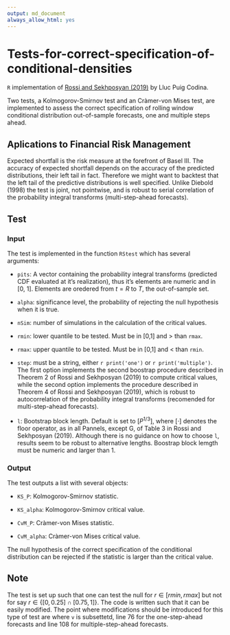 ---
output: md_document
always_allow_html: yes
---

# Tests-for-correct-specification-of-conditional-densities

`R` implementation of [Rossi and Sekhposyan (2019)](https://doi.org/10.1016/j.jeconom.2018.07.008) by Lluc Puig Codina.

Two tests, a Kolmogorov-Smirnov test and an Cràmer-von Mises test, are implemented to assess the correct specification of rolling window conditional distribution out-of-sample forecasts, one and multiple steps ahead.


## Aplications to Financial Risk Management

Expected shortfall is the risk measure at the forefront of Basel III. The accuracy of expected shortfall depends on the accuracy of the predicted distributions, their left tail in fact. Therefore we might want to backtest that the left tail of the predictive distributions is well specified. Unlike Diebold (1998) the test is joint, not pointwise, and is robust to serial correlation of the probability integral transforms (multi-step-ahead forecasts).

## Test

### Input

The test is implemented in the function `RStest` which has several arguments:

- `pits`: A vector containing the probability integral transforms (predicted CDF evaluated at it's realization), thus it's elements are numeric and in [0, 1]. Elements are oredered from $t = R$ to $T$, the out-of-sample set.

- `alpha`: significance level, the probability of rejecting the null hypothesis when it is true.

- `nSim`: number of simulations in the calculation of the critical values.

- `rmin`: lower quantile to be tested. Must be in [0,1] and > than `rmax`.

- `rmax`: upper quantile to be tested. Must be in [0,1] and < than `rmin`.

- `step`: must be a string, either `r print('one')` or `r print('multiple')`. The first option implements the second boostrap procedure described in Theorem 2 of Rossi and Sekhposyan (2019) to compute critical values, while the second option implements the procedure described in Theorem 4 of Rossi and Sekhposyan (2019), which is robust to autocorrelation of the probability integral transforms (recomended for multi-step-ahead forecasts).

- `l`: Bootstrap block length. Default is set to $[P^{1/3}]$, where $[\cdot]$ denotes the floor operator, as in all Pannels, except G, of Table 3 in Rossi and Sekhposyan (2019). Although there is no guidance on how to choose `l`, results seem to be robust to alternative lengths. Boostrap block lemgth must be numeric and larger than 1.

### Output

The test outputs a list with several objects:

- `KS_P`: Kolmogorov-Smirnov statistic.

- `KS_alpha`: Kolmogorov-Smirnov critical value.

- `CvM_P`: Cràmer-von Mises statistic.

- `CvM_alpha`: Cràmer-von Mises critical value.

The null hypothesis of the correct specification of the conditional distribution can be rejected if the statistic is larger than the critical value.

## Note

The test is set up such that one can test the null for $r \in [rmin, rmax]$  but not for say $r \in \{[0, 0.25] \cap [0.75, 1]\}$. The code is written such that it can be easily modified. The point where modifications should be introduced for this type of test are where `v` is subsettetd, line 76 for the one-step-ahead forecasts and line 108 for multiple-step-ahead forecasts.